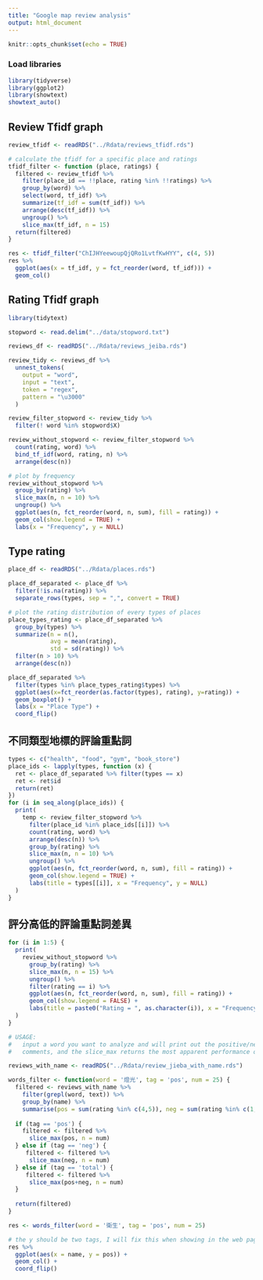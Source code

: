 ```yaml
---
title: "Google map review analysis"
output: html_document
---
```


```r
knitr::opts_chunk$set(echo = TRUE)
```

### Load libraries

```r
library(tidyverse)
library(ggplot2)
library(showtext)
showtext_auto()
```

## Review Tfidf graph

```r
review_tfidf <- readRDS("../Rdata/reviews_tfidf.rds")

# calculate the tfidf for a specific place and ratings
tfidf_filter <- function (place, ratings) {
  filtered <- review_tfidf %>%
    filter(place_id == !!place, rating %in% !!ratings) %>%
    group_by(word) %>%
    select(word, tf_idf) %>%
    summarize(tf_idf = sum(tf_idf)) %>%
    arrange(desc(tf_idf)) %>%
    ungroup() %>%
    slice_max(tf_idf, n = 15)
  return(filtered)
}

res <- tfidf_filter("ChIJHYeewoupQjQRo1LvtfKwHYY", c(4, 5))
res %>%
  ggplot(aes(x = tf_idf, y = fct_reorder(word, tf_idf))) +
  geom_col()
```

## Rating Tfidf graph

```r
library(tidytext)

stopword <- read.delim("../data/stopword.txt")

reviews_df <- readRDS("../Rdata/reviews_jeiba.rds")

review_tidy <- reviews_df %>%
  unnest_tokens(
    output = "word",
    input = "text",
    token = "regex",
    pattern = "\u3000"
  )

review_filter_stopword <- review_tidy %>%
  filter(! word %in% stopword$X)

review_without_stopword <- review_filter_stopword %>%
  count(rating, word) %>%
  bind_tf_idf(word, rating, n) %>%
  arrange(desc(n))

# plot by frequency
review_without_stopword %>%
  group_by(rating) %>%
  slice_max(n, n = 10) %>%
  ungroup() %>%
  ggplot(aes(n, fct_reorder(word, n, sum), fill = rating)) +
  geom_col(show.legend = TRUE) +
  labs(x = "Frequency", y = NULL)

```

## Type rating

```r
place_df <- readRDS("../Rdata/places.rds")

place_df_separated <- place_df %>%
  filter(!is.na(rating)) %>%
  separate_rows(types, sep = ",", convert = TRUE)

# plot the rating distribution of every types of places
place_types_rating <- place_df_separated %>%
  group_by(types) %>%
  summarize(n = n(),
            avg = mean(rating),
            std = sd(rating)) %>%
  filter(n > 10) %>%
  arrange(desc(n))

place_df_separated %>%
  filter(types %in% place_types_rating$types) %>%
  ggplot(aes(x=fct_reorder(as.factor(types), rating), y=rating)) +
  geom_boxplot() +
  labs(x = "Place Type") +
  coord_flip()
```

## 不同類型地標的評論重點詞

```r
types <- c("health", "food", "gym", "book_store")
place_ids <- lapply(types, function (x) {
  ret <- place_df_separated %>% filter(types == x)
  ret <- ret$id
  return(ret)
})
for (i in seq_along(place_ids)) {
  print(
    temp <- review_filter_stopword %>%
      filter(place_id %in% place_ids[[i]]) %>%
      count(rating, word) %>%
      arrange(desc(n)) %>%
      group_by(rating) %>%
      slice_max(n, n = 10) %>%
      ungroup() %>%
      ggplot(aes(n, fct_reorder(word, n, sum), fill = rating)) +
      geom_col(show.legend = TRUE) +
      labs(title = types[[i]], x = "Frequency", y = NULL)
  )
}
```

## 評分高低的評論重點詞差異

```r
for (i in 1:5) {
  print(
    review_without_stopword %>%
      group_by(rating) %>%
      slice_max(n, n = 15) %>%
      ungroup() %>%
      filter(rating == i) %>%
      ggplot(aes(n, fct_reorder(word, n, sum), fill = rating)) +
      geom_col(show.legend = FALSE) +
      labs(title = paste0("Rating = ", as.character(i)), x = "Frequency", y = NULL)
  )
}
```

```r
# USAGE:
#   input a word you want to analyze and will print out the positive/negative/total
#   comments, and the slice_max returns the most apparent performance of num places

reviews_with_name <- readRDS("../Rdata/review_jieba_with_name.rds")

words_filter <- function(word = '燈光', tag = 'pos', num = 25) {
  filtered <- reviews_with_name %>%
    filter(grepl(word, text)) %>%
    group_by(name) %>%
    summarise(pos = sum(rating %in% c(4,5)), neg = sum(rating %in% c(1,3)))
  
  if (tag == 'pos') {
    filtered <- filtered %>% 
      slice_max(pos, n = num)
  } else if (tag == 'neg') {
     filtered <- filtered %>% 
      slice_max(neg, n = num)
  } else if (tag == 'total') {
     filtered <- filtered %>% 
      slice_max(pos+neg, n = num)
  }
  
  return(filtered)
}

res <- words_filter(word = '衛生', tag = 'pos', num = 25)

# the y should be two tags, I will fix this when showing in the web page
res %>%
  ggplot(aes(x = name, y = pos)) +
  geom_col() +
  coord_flip()

```
